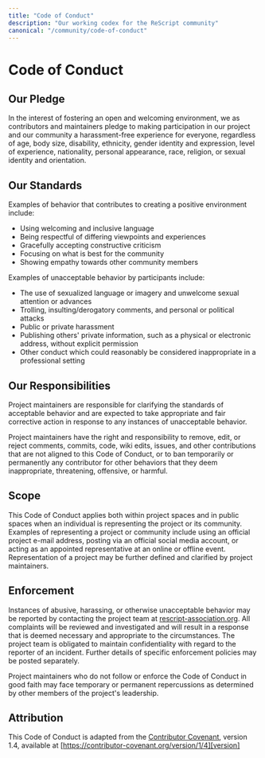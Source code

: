 ```yaml
---
title: "Code of Conduct"
description: "Our working codex for the ReScript community"
canonical: "/community/code-of-conduct"
---
```


# Code of Conduct

## Our Pledge

In the interest of fostering an open and welcoming environment, we as
contributors and maintainers pledge to making participation in our project and
our community a harassment-free experience for everyone, regardless of age,
body size, disability, ethnicity, gender identity and expression, level of
experience, nationality, personal appearance, race, religion, or sexual
identity and orientation.

## Our Standards

Examples of behavior that contributes to creating a positive environment include:

- Using welcoming and inclusive language
- Being respectful of differing viewpoints and experiences
- Gracefully accepting constructive criticism
- Focusing on what is best for the community
- Showing empathy towards other community members

Examples of unacceptable behavior by participants include:

- The use of sexualized language or imagery and unwelcome sexual attention or advances
- Trolling, insulting/derogatory comments, and personal or political attacks
- Public or private harassment
- Publishing others' private information, such as a physical or electronic address, without explicit permission
- Other conduct which could reasonably be considered inappropriate in a professional setting

## Our Responsibilities

Project maintainers are responsible for clarifying the standards of acceptable
behavior and are expected to take appropriate and fair corrective action in
response to any instances of unacceptable behavior.

Project maintainers have the right and responsibility to remove, edit, or
reject comments, commits, code, wiki edits, issues, and other contributions
that are not aligned to this Code of Conduct, or to ban temporarily or
permanently any contributor for other behaviors that they deem inappropriate,
threatening, offensive, or harmful.

## Scope

This Code of Conduct applies both within project spaces and in public spaces
when an individual is representing the project or its community. Examples of
representing a project or community include using an official project e-mail
address, posting via an official social media account, or acting as an
appointed representative at an online or offline event. Representation of a
project may be further defined and clarified by project maintainers.

## Enforcement

Instances of abusive, harassing, or otherwise unacceptable behavior may be
reported by contacting the project team at
[rescript-association.org](https://www.rescript-association.org/contact). All
complaints will be reviewed and investigated and will result in a response that
is deemed necessary and appropriate to the circumstances. The project team is
obligated to maintain confidentiality with regard to the reporter of an
incident. Further details of specific enforcement policies may be posted
separately.

Project maintainers who do not follow or enforce the Code of Conduct in good
faith may face temporary or permanent repercussions as determined by other
members of the project's leadership.

## Attribution

This Code of Conduct is adapted from the [Contributor Covenant][homepage], version 1.4, available at [https://contributor-covenant.org/version/1/4][version]

[homepage]: https://contributor-covenant.org
[version]: https://contributor-covenant.org/version/1/4/
